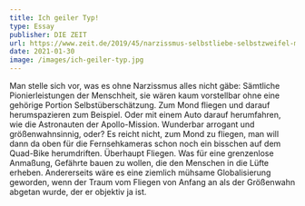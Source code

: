 ```yaml
---
title: Ich geiler Typ!
type: Essay
publisher: DIE ZEIT
url: https://www.zeit.de/2019/45/narzissmus-selbstliebe-selbstzweifel-motivation/komplettansicht
date: 2021-01-30
image: /images/ich-geiler-typ.jpg
---
```

Man stelle sich vor, was es ohne Narzissmus alles nicht gäbe: Sämtliche Pionierleistungen der Menschheit, sie wären kaum vorstellbar ohne eine gehörige Portion Selbstüberschätzung. Zum Mond fliegen und darauf herumspazieren zum Beispiel. Oder mit einem Auto darauf herumfahren, wie die Astronauten der Apollo-Mission. Wunderbar arrogant und größenwahnsinnig, oder? Es reicht nicht, zum Mond zu fliegen, man will dann da oben für die Fernsehkameras schon noch ein bisschen auf dem Quad-Bike herumdriften. Überhaupt Fliegen. Was für eine grenzenlose Anmaßung, Gefährte bauen zu wollen, die den Menschen in die Lüfte erheben. Andererseits wäre es eine ziemlich mühsame Globalisierung geworden, wenn der Traum vom Fliegen von Anfang an als der Größenwahn abgetan wurde, der er objektiv ja ist.